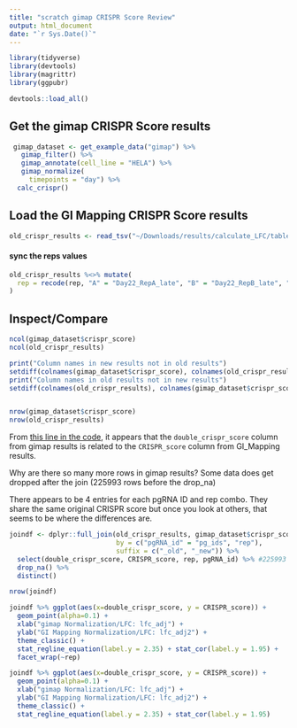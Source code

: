 ```yaml
---
title: "scratch gimap CRISPR Score Review"
output: html_document
date: "`r Sys.Date()`"
---
```


```r
library(tidyverse)
library(devtools)
library(magrittr)
library(ggpubr)

devtools::load_all()
```

## Get the gimap CRISPR Score results

```r
 gimap_dataset <- get_example_data("gimap") %>%
   gimap_filter() %>%
   gimap_annotate(cell_line = "HELA") %>%
   gimap_normalize(
     timepoints = "day") %>%
  calc_crispr()
```

## Load the GI Mapping CRISPR Score results

```r
old_crispr_results <- read_tsv("~/Downloads/results/calculate_LFC/tables/tsv/HeLa_lfc_annot_adj_pgRNA.txt")
```

#### sync the reps values

```r
old_crispr_results %<>% mutate(
  rep = recode(rep, "A" = "Day22_RepA_late", "B" = "Day22_RepB_late", "C" = "Day22_RepC_late")
)
```

## Inspect/Compare

```r
ncol(gimap_dataset$crispr_score)
ncol(old_crispr_results)

print("Column names in new results not in old results")
setdiff(colnames(gimap_dataset$crispr_score), colnames(old_crispr_results))
print("Column names in old results not in new results")
setdiff(colnames(old_crispr_results), colnames(gimap_dataset$crispr_score))


nrow(gimap_dataset$crispr_score)
nrow(old_crispr_results)
```

From [this line in the code](https://github.com/FredHutch/gimap/blob/273d9cb50d80b0d8c29375582eec9d1946bd7556/R/05-crispr-calc.R#L133), it appears that the `double_crispr_score` column from gimap results is related to the `CRISPR_score` column from GI_Mapping results.

Why are there so many more rows in gimap results? Some data does get dropped after the join (225993 rows before the drop_na)

There appears to be 4 entries for each pgRNA ID and rep combo. They share the same original CRISPR score but once you look at others, that seems to be where the differences are.  

```r
joindf <- dplyr::full_join(old_crispr_results, gimap_dataset$crispr_score,
                           by = c("pgRNA_id" = "pg_ids", "rep"),
                           suffix = c("_old", "_new")) %>%
  select(double_crispr_score, CRISPR_score, rep, pgRNA_id) %>% #225993 rows prior to drop_na
  drop_na() %>%
  distinct()

nrow(joindf)
```

```r
joindf %>% ggplot(aes(x=double_crispr_score, y = CRISPR_score)) +
  geom_point(alpha=0.1) +
  xlab("gimap Normalization/LFC: lfc_adj") +
  ylab("GI Mapping Normalization/LFC: lfc_adj2") +
  theme_classic() +
  stat_regline_equation(label.y = 2.35) + stat_cor(label.y = 1.95) +
  facet_wrap(~rep)
```
```r
joindf %>% ggplot(aes(x=double_crispr_score, y = CRISPR_score)) +
  geom_point(alpha=0.1) +
  xlab("gimap Normalization/LFC: lfc_adj") +
  ylab("GI Mapping Normalization/LFC: lfc_adj2") +
  theme_classic() +
  stat_regline_equation(label.y = 2.35) + stat_cor(label.y = 1.95)
```